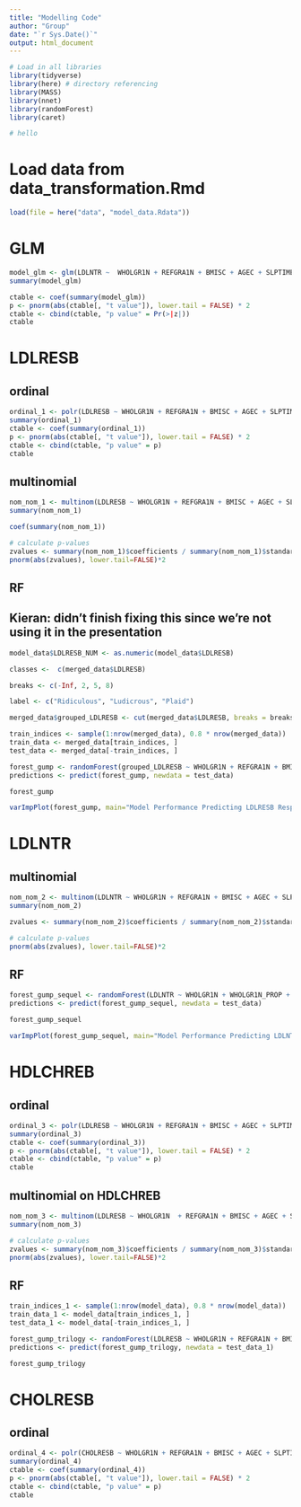 ```yaml
---
title: "Modelling Code"
author: "Group"
date: "`r Sys.Date()`"
output: html_document
---
```


```r
# Load in all libraries
library(tidyverse)
library(here) # directory referencing
library(MASS)
library(nnet)
library(randomForest)
library(caret)

# hello
```

# Load data from data_transformation.Rmd
```r
load(file = here("data", "model_data.Rdata"))
```


# GLM
```r
model_glm <- glm(LDLNTR ~  WHOLGR1N + REFGRA1N + BMISC + AGEC + SLPTIME + SYSTOL + EXLWTBC, family = "binomial", data = model_data)
summary(model_glm)

ctable <- coef(summary(model_glm))
p <- pnorm(abs(ctable[, "t value"]), lower.tail = FALSE) * 2
ctable <- cbind(ctable, "p value" = Pr(>|z|))
ctable


```

# LDLRESB
## ordinal
```r

ordinal_1 <- polr(LDLRESB ~ WHOLGR1N + REFGRA1N + BMISC + AGEC + SLPTIME + SYSTOL + EXLWTBC, data = model_data)
summary(ordinal_1)
ctable <- coef(summary(ordinal_1))
p <- pnorm(abs(ctable[, "t value"]), lower.tail = FALSE) * 2
ctable <- cbind(ctable, "p value" = p)
ctable
```


## multinomial
```r
nom_nom_1 <- multinom(LDLRESB ~ WHOLGR1N + REFGRA1N + BMISC + AGEC + SLPTIME + SYSTOL + EXLWTBC, data = model_data, trace=FALSE)
summary(nom_nom_1)

coef(summary(nom_nom_1))

# calculate p-values
zvalues <- summary(nom_nom_1)$coefficients / summary(nom_nom_1)$standard.errors
pnorm(abs(zvalues), lower.tail=FALSE)*2

```


## RF
## Kieran: didn't finish fixing this since we're not using it in the presentation
```r
model_data$LDLRESB_NUM <- as.numeric(model_data$LDLRESB)

classes <-  c(merged_data$LDLRESB)

breaks <- c(-Inf, 2, 5, 8)

label <- c("Ridiculous", "Ludicrous", "Plaid")

merged_data$grouped_LDLRESB <- cut(merged_data$LDLRESB, breaks = breaks, labels = label)

train_indices <- sample(1:nrow(merged_data), 0.8 * nrow(merged_data)) 
train_data <- merged_data[train_indices, ]
test_data <- merged_data[-train_indices, ]

forest_gump <- randomForest(grouped_LDLRESB ~ WHOLGR1N + REFGRA1N + BMISC + AGEC + SLPTIME + SYSTOL, data = train_data, ntree = 500, importance = TRUE)
predictions <- predict(forest_gump, newdata = test_data)

forest_gump
```


```r
varImpPlot(forest_gump, main="Model Performance Predicting LDLRESB Response")
```


# LDLNTR
## multinomial
```r
nom_nom_2 <- multinom(LDLNTR ~ WHOLGR1N + REFGRA1N + BMISC + AGEC + SLPTIME + SYSTOL + EXLWTBC + HDLCHREB + CHOLRESB, data = model_data, trace=FALSE)
summary(nom_nom_2)

zvalues <- summary(nom_nom_2)$coefficients / summary(nom_nom_2)$standard.errors

# calculate p-values
pnorm(abs(zvalues), lower.tail=FALSE)*2
```

## RF
```r
forest_gump_sequel <- randomForest(LDLNTR ~ WHOLGR1N + WHOLGR1N_PROP + REFGRA1N + BMISC + AGEC + SLPTIME + SYSTOL, data = train_data, ntree = 500, importance = TRUE)
predictions <- predict(forest_gump_sequel, newdata = test_data)

forest_gump_sequel
```

```r
varImpPlot(forest_gump_sequel, main="Model Performance Predicting LDLNTR Response")
```



# HDLCHREB

## ordinal
```r

ordinal_3 <- polr(LDLRESB ~ WHOLGR1N + REFGRA1N + BMISC + AGEC + SLPTIME + SYSTOL + EXLWTBC + HDLCHREB, data = model_data)
summary(ordinal_3)
ctable <- coef(summary(ordinal_3))
p <- pnorm(abs(ctable[, "t value"]), lower.tail = FALSE) * 2
ctable <- cbind(ctable, "p value" = p)
ctable
```


## multinomial on HDLCHREB
```r
nom_nom_3 <- multinom(LDLRESB ~ WHOLGR1N  + REFGRA1N + BMISC + AGEC + SLPTIME + SYSTOL + EXLWTBC + HDLCHREB, data = model_data, trace=FALSE)
summary(nom_nom_3)

# calculate p-values
zvalues <- summary(nom_nom_3)$coefficients / summary(nom_nom_3)$standard.errors
pnorm(abs(zvalues), lower.tail=FALSE)*2
```

## RF

```r
train_indices_1 <- sample(1:nrow(model_data), 0.8 * nrow(model_data)) 
train_data_1 <- model_data[train_indices_1, ]
test_data_1 <- model_data[-train_indices_1, ]

forest_gump_trilogy <- randomForest(LDLRESB ~ WHOLGR1N + REFGRA1N + BMISC + AGEC + SLPTIME + SYSTOL + EXLWTBC + HDLCHREB, data = train_data_1, ntree = 500, importance = TRUE)
predictions <- predict(forest_gump_trilogy, newdata = test_data_1)

forest_gump_trilogy
```


# CHOLRESB
## ordinal

```r
ordinal_4 <- polr(CHOLRESB ~ WHOLGR1N + REFGRA1N + BMISC + AGEC + SLPTIME + SYSTOL + EXLWTBC + HDLCHREB, data = model_data)
summary(ordinal_4)
ctable <- coef(summary(ordinal_4))
p <- pnorm(abs(ctable[, "t value"]), lower.tail = FALSE) * 2
ctable <- cbind(ctable, "p value" = p)
ctable
```

